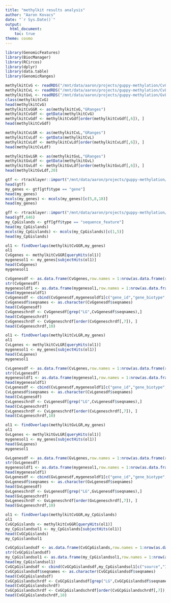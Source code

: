 ```yaml
---
title: "methylkit results analysis"
author: "Aaron Kovacs"
date: "`r Sys.Date()`"
output:
  html_document:
    toc: true
theme: cosmo
---
```


```r

library(GenomicFeatures)
library(BiocManager)
library(RCircos)
library(dplyr)
library(data.table)
library(GenomicRanges)

methylkitCvG <- readRDS("/mnt/data/aaron/projects/guppy-methylation/CvG_mydiff.rds")
methylkitCvL <- readRDS("/mnt/data/aaron/projects/guppy-methylation/CvL_mydiff.rds")
methylkitGvL <- readRDS("/mnt/data/aaron/projects/guppy-methylation/GvL_mydiff.rds")
class(methylkitCvG)
head(methylkitCvG)
methylkitCvGGR <- as(methylkitCvG,"GRanges")
methylkitCvGdf <- getData(methylkitCvG)
methylkitCvGdf <- methylkitCvGdf[order(methylkitCvGdf[,6]), ]
head(methylkitCvGdf)

methylkitCvLGR <- as(methylkitCvL,"GRanges")
methylkitCvLdf <- getData(methylkitCvL)
methylkitCvLdf <- methylkitCvLdf[order(methylkitCvLdf[,6]), ]
head(methylkitCvLdf)

methylkitGvLGR <- as(methylkitGvL,"GRanges")
methylkitGvLdf <- getData(methylkitGvL)
methylkitGvLdf <- methylkitGvLdf[order(methylkitGvLdf[,6]), ]
head(methylkitGvLdf,20)

```


```r

gtf <- rtracklayer::import("/mnt/data/aaron/projects/guppy-methylation/Poecilia_reticulata.Guppy_female_1.0_MT.103.gtf")
head(gtf)
my_genes <- gtf[gtf$type == "gene"]
head(my_genes)
mcols(my_genes) <- mcols(my_genes)[c(5,8,18)]
head(my_genes)

gff <- rtracklayer::import("/mnt/data/aaron/projects/guppy-methylation/Poecilia_reticulata.Guppy_female_1.0_MT.dna_sm.toplevel_out.gff")
head(gff,646)
my_CpGislands <- gff[gff$type == "sequence_feature"]
head(my_CpGislands)
mcols(my_CpGislands) <- mcols(my_CpGislands)[c(1,5)]
head(my_CpGislands)

```






```r

ol1 <- findOverlaps(methylkitCvGGR,my_genes)
ol1
CvGgenes <- methylkitCvGGR[queryHits(ol1)]
mygenesol1 <- my_genes[subjectHits(ol1)]
head(CvGgenes)
mygenesol1

CvGgenesdf <- as.data.frame(CvGgenes,row.names = 1:nrow(as.data.frame(ranges(CvGgenes))))
str(CvGgenesdf)
mygenesoldf1 <- as.data.frame(mygenesol1,row.names = 1:nrow(as.data.frame(ranges(mygenesol1))))
head(mygenesoldf1)
CvGgenesdf <- cbind(CvGgenesdf,mygenesoldf1[c("gene_id","gene_biotype","gene_name")])
CvGgenesdf$seqnames <- as.character(CvGgenesdf$seqnames)
head(CvGgenesdf)
CvGgeneschrdf <- CvGgenesdf[grep("LG",CvGgenesdf$seqnames),]
head(CvGgeneschrdf)
CvGgeneschrdf <- CvGgeneschrdf[order(CvGgeneschrdf[,7]), ]
head(CvGgeneschrdf,10)


```







```r

ol1 <- findOverlaps(methylkitCvLGR,my_genes)
ol1
CvLgenes <- methylkitCvLGR[queryHits(ol1)]
mygenesol1 <- my_genes[subjectHits(ol1)]
head(CvLgenes)
mygenesol1

CvLgenesdf <- as.data.frame(CvLgenes,row.names = 1:nrow(as.data.frame(ranges(CvLgenes))))
str(CvLgenesdf)
mygenesoldf1 <- as.data.frame(mygenesol1,row.names = 1:nrow(as.data.frame(ranges(mygenesol1))))
head(mygenesoldf1)
CvLgenesdf <- cbind(CvLgenesdf,mygenesoldf1[c("gene_id","gene_biotype","gene_name")])
CvLgenesdf$seqnames <- as.character(CvLgenesdf$seqnames)
head(CvLgenesdf)
CvLgeneschrdf <- CvLgenesdf[grep("LG",CvLgenesdf$seqnames),]
head(CvLgeneschrdf)
CvLgeneschrdf <- CvLgeneschrdf[order(CvLgeneschrdf[,7]), ]
head(CvLgeneschrdf,10)

```




```r

ol1 <- findOverlaps(methylkitGvLGR,my_genes)
ol1
GvLgenes <- methylkitGvLGR[queryHits(ol1)]
mygenesol1 <- my_genes[subjectHits(ol1)]
head(GvLgenes)
mygenesol1

GvLgenesdf <- as.data.frame(GvLgenes,row.names = 1:nrow(as.data.frame(ranges(GvLgenes))))
str(GvLgenesdf)
mygenesoldf1 <- as.data.frame(mygenesol1,row.names = 1:nrow(as.data.frame(ranges(mygenesol1))))
head(mygenesoldf1)
GvLgenesdf <- cbind(GvLgenesdf,mygenesoldf1[c("gene_id","gene_biotype","gene_name")])
GvLgenesdf$seqnames <- as.character(GvLgenesdf$seqnames)
head(GvLgenesdf)
GvLgeneschrdf <- GvLgenesdf[grep("LG",GvLgenesdf$seqnames),]
head(GvLgeneschrdf)
GvLgeneschrdf <- GvLgeneschrdf[order(GvLgeneschrdf[,7]), ]
head(GvLgeneschrdf,10)

```



```r

ol1 <- findOverlaps(methylkitCvGGR,my_CpGislands)
ol1
CvGCpGislands <- methylkitCvGGR[queryHits(ol1)]
my_CpGislandsol1 <- my_CpGislands[subjectHits(ol1)]
head(CvGCpGislands)
my_CpGislandsol1

CvGCpGislandsdf <- as.data.frame(CvGCpGislands,row.names = 1:nrow(as.data.frame(ranges(CvGCpGislands))))
str(CvGCpGislandsdf)
my_CpGislandsol1 <- as.data.frame(my_CpGislandsol1,row.names = 1:nrow(as.data.frame(ranges(my_CpGislandsol1))))
head(my_CpGislandsol1)
CvGCpGislandsdf <- cbind(CvGCpGislandsdf,my_CpGislandsol1[c("source","ID")])
CvGCpGislandsdf$seqnames <- as.character(CvGCpGislandsdf$seqnames)
head(CvGCpGislandsdf)
CvGCpGislandschrdf <- CvGCpGislandsdf[grep("LG",CvGCpGislandsdf$seqnames),]
head(CvGCpGislandschrdf)
CvGCpGislandschrdf <- CvGCpGislandschrdf[order(CvGCpGislandschrdf[,7]), ]
head(CvGCpGislandschrdf,10)


```
